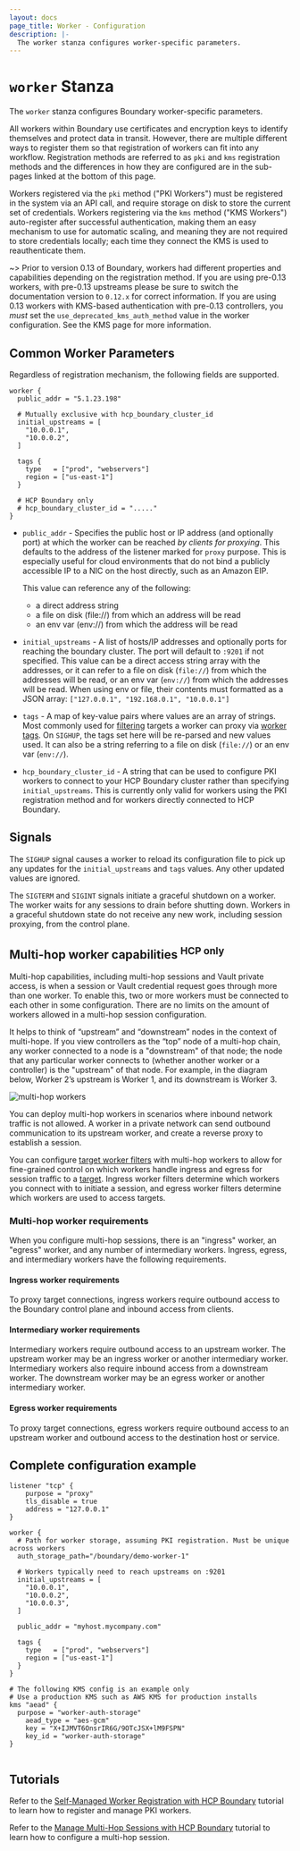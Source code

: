 ```yaml
---
layout: docs
page_title: Worker - Configuration
description: |-
  The worker stanza configures worker-specific parameters.
---
```


# `worker` Stanza
The `worker` stanza configures Boundary worker-specific parameters.

All workers within Boundary use certificates and encryption keys to identify
themselves and protect data in transit. However, there are multiple different
ways to register them so that registration of workers can fit into any workflow.
Registration methods are referred to as `pki` and `kms` registration methods and
the differences in how they are configured are in the sub-pages linked at the
bottom of this page.

Workers registered via the `pki` method ("PKI Workers") must be registered in
the system via an API call, and require storage on disk to store the current set
of credentials. Workers registering via the `kms` method ("KMS Workers")
auto-register after successful authentication, making them an easy mechanism to
use for automatic scaling, and meaning they are not required to store
credentials locally; each time they connect the KMS is used to reauthenticate
them.

~> Prior to version 0.13 of Boundary, workers had different properties and
capabilities depending on the registration method. If you are using pre-0.13
workers, with pre-0.13 upstreams please be sure to switch the documentation
version to `0.12.x` for correct information. If you are using 0.13 workers with
KMS-based authentication with pre-0.13 controllers, you _must_ set the
`use_deprecated_kms_auth_method` value in the worker configuration. See the KMS
page for more information.

## Common Worker Parameters
Regardless of registration mechanism, the following fields are supported.

```hcl
worker {
  public_addr = "5.1.23.198"

  # Mutually exclusive with hcp_boundary_cluster_id
  initial_upstreams = [
    "10.0.0.1",
    "10.0.0.2",
  ]

  tags {
    type   = ["prod", "webservers"]
    region = ["us-east-1"]
  }

  # HCP Boundary only
  # hcp_boundary_cluster_id = "....."
}
```

- `public_addr` - Specifies the public host or IP address (and optionally port)
  at which the worker can be reached _by clients for proxying_. This defaults to
  the address of the listener marked for `proxy` purpose. This is especially
  useful for cloud environments that do not bind a publicly accessible IP to a
  NIC on the host directly, such as an Amazon EIP.

  This value can reference any of the following:
  - a direct address string
  - a file on disk (file://) from which an address will be read
  - an env var (env://) from which the address will be read

- `initial_upstreams` - A list of hosts/IP addresses and optionally ports for
  reaching the boundary cluster. The port will default to `:9201` if not
  specified. This value can be a direct access string array with the addresses,
  or it can refer to a file on disk (`file://`) from which the addresses will be
  read, or an env var (`env://`) from which the addresses will be read. When
  using env or file, their contents must formatted as a JSON array:
  `["127.0.0.1", "192.168.0.1", "10.0.0.1"]`

- `tags` - A map of key-value pairs where values are an array of strings. Most
  commonly used for [filtering](/boundary/docs/concepts/filtering) targets a
  worker can proxy via [worker
  tags](/boundary/docs/concepts/filtering/worker-tags). On `SIGHUP`, the tags
  set here will be re-parsed and new values used. It can also be a string
  referring to a file on disk (`file://`) or an env var (`env://`).

- `hcp_boundary_cluster_id` - A string that can be used to configure PKI workers
  to connect to your HCP Boundary cluster rather than specifying
  `initial_upstreams`. This is currently only valid for workers using the PKI
  registration method and for workers directly connected to HCP Boundary.

## Signals
The `SIGHUP` signal causes a worker to reload its configuration file to pick up any updates for the `initial_upstreams` and `tags` values.
Any other updated values are ignored.

The `SIGTERM` and `SIGINT` signals initiate a graceful shutdown on a worker. The worker waits for any sessions to drain
before shutting down. Workers in a graceful shutdown state do not receive any new work, including session proxying, from the control plane.

## Multi-hop worker capabilities <sup>HCP only</sup>
Multi-hop capabilities, including multi-hop sessions and Vault private access,
is when a session or Vault credential request goes through more than one worker.
To enable this, two or more workers must be connected to each other in some
configuration. There are no limits on the amount of workers allowed in a
multi-hop session configuration.

It helps to think of “upstream” and “downstream” nodes in the context of
multi-hope. If you view controllers as the “top” node of a multi-hop chain, any
worker connected to a node is a "downstream" of that node; the node that any
particular worker connects to (whether another worker or a controller) is the
"upstream" of that node. For example, in the diagram below, Worker 2’s upstream
is Worker 1, and its downstream is Worker 3.

![multi-hop workers](/img/multi-hop-workers.png)

You can deploy multi-hop workers in scenarios where inbound network traffic is
not allowed. A worker in a private network can send outbound communication to
its upstream worker, and create a reverse proxy to establish a session.

You can configure [target worker filters][] with multi-hop workers to allow for
fine-grained control on which workers handle ingress and egress for session
traffic to a [target][]. Ingress worker filters determine which workers you
connect with to initiate a session, and egress worker filters determine which
workers are used to access targets.

### Multi-hop worker requirements

When you configure multi-hop sessions, there is an "ingress" worker, an "egress"
worker, and any number of intermediary workers. Ingress, egress, and
intermediary workers have the following requirements.

#### Ingress worker requirements

To proxy target connections, ingress workers require outbound access to the
Boundary control plane and inbound access from clients.

#### Intermediary worker requirements

Intermediary workers require outbound access to an upstream worker. The upstream
worker may be an ingress worker or another intermediary worker. Intermediary
workers also require inbound access from a downstream worker. The downstream
worker may be an egress worker or another intermediary worker.

#### Egress worker requirements

To proxy target connections, egress workers require outbound access to an
upstream worker and outbound access to the destination host or service.

## Complete configuration example

```hcl
listener "tcp" {
	purpose = "proxy"
	tls_disable = true
	address = "127.0.0.1"
}

worker {
  # Path for worker storage, assuming PKI registration. Must be unique across workers
  auth_storage_path="/boundary/demo-worker-1"

  # Workers typically need to reach upstreams on :9201
  initial_upstreams = [
    "10.0.0.1",
    "10.0.0.2",
    "10.0.0.3",
  ]

  public_addr = "myhost.mycompany.com"

  tags {
    type   = ["prod", "webservers"]
    region = ["us-east-1"]
  }
}

# The following KMS config is an example only
# Use a production KMS such as AWS KMS for production installs
kms "aead" {
  purpose = "worker-auth-storage"
	aead_type = "aes-gcm"
	key = "X+IJMVT6OnsrIR6G/9OTcJSX+lM9FSPN"
	key_id = "worker-auth-storage"
}


```

## Tutorials

Refer to the [Self-Managed Worker Registration with HCP Boundary](/boundary/tutorials/hcp-administration/hcp-manage-workers) tutorial to learn how to register and manage PKI workers.

Refer to the [Manage Multi-Hop Sessions with HCP Boundary](/boundary/tutorials/hcp-administration/hcp-manage-multi-hop) tutorial to learn how to configure a multi-hop session.

[kms workers]: /boundary/docs/configuration/worker/kms-worker
[pki workers]: /boundary/docs/configuration/worker/pki-worker
[target]: /boundary/docs/concepts/domain-model/targets
[target worker filters]: /boundary/docs/concepts/filtering/worker-tags#target-worker-filtering
